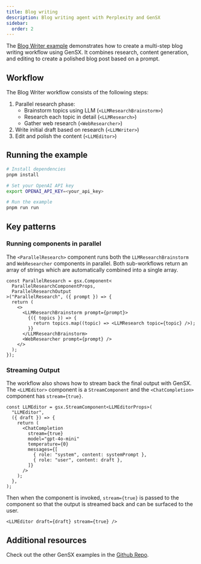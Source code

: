 ```yaml
---
title: Blog writing
description: Blog writing agent with Perplexity and GenSX
sidebar:
  order: 2
---
```


The [Blog Writer example](https://github.com/cortexclick/gensx/tree/main/examples/blogWriter) demonstrates how to create a multi-step blog writing workflow using GenSX. It combines research, content generation, and editing to create a polished blog post based on a prompt.

## Workflow

The Blog Writer workflow consists of the following steps:

1. Parallel research phase:
   - Brainstorm topics using LLM (`<LLMResearchBrainstorm>`)
   - Research each topic in detail (`<LLMResearch>`)
   - Gather web research (`<WebResearcher>`)
2. Write initial draft based on research (`<LLMWriter>`)
3. Edit and polish the content (`<LLMEditor>`)

## Running the example

```bash
# Install dependencies
pnpm install

# Set your OpenAI API key
export OPENAI_API_KEY=<your_api_key>

# Run the example
pnpm run run
```

## Key patterns

### Running components in parallel

The `<ParallelResearch>` component runs both the `LLMResearchBrainstorm` and `WebResearcher` components in parallel. Both sub-workflows return an array of strings which are automatically combined into a single array.

```tsx
const ParallelResearch = gsx.Component<
  ParallelResearchComponentProps,
  ParallelResearchOutput
>("ParallelResearch", ({ prompt }) => {
  return (
    <>
      <LLMResearchBrainstorm prompt={prompt}>
        {({ topics }) => {
          return topics.map((topic) => <LLMResearch topic={topic} />);
        }}
      </LLMResearchBrainstorm>
      <WebResearcher prompt={prompt} />
    </>
  );
});
```

### Streaming Output

The workflow also shows how to stream back the final output with GenSX. The `<LLMEditor>` component is a `StreamComponent` and the `<ChatCompletion>` component has `stream={true}`.

```tsx
const LLMEditor = gsx.StreamComponent<LLMEditorProps>(
  "LLMEditor",
  ({ draft }) => {
    return (
      <ChatCompletion
        stream={true}
        model="gpt-4o-mini"
        temperature={0}
        messages={[
          { role: "system", content: systemPrompt },
          { role: "user", content: draft },
        ]}
      />
    );
  },
);
```

Then when the component is invoked, `stream={true}` is passed to the component so that the output is streamed back and can be surfaced to the user.

```tsx
<LLMEditor draft={draft} stream={true} />
```

## Additional resources

Check out the other GenSX examples in the [Github Repo](https://github.com/cortexclick/gensx).
